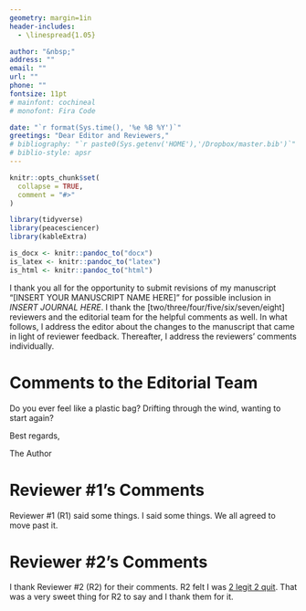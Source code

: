 ```yaml
---
geometry: margin=1in
header-includes:
  - \linespread{1.05}

author: "&nbsp;"
address: ""
email: ""
url: ""
phone: ""
fontsize: 11pt
# mainfont: cochineal
# monofont: Fira Code

date: "`r format(Sys.time(), '%e %B %Y')`"
greetings: "Dear Editor and Reviewers,"
# bibliography: "`r paste0(Sys.getenv('HOME'),'/Dropbox/master.bib')`"
# biblio-style: apsr
---
```


```r
knitr::opts_chunk$set(
  collapse = TRUE,
  comment = "#>"
)

library(tidyverse)
library(peacesciencer)
library(kableExtra)

is_docx <- knitr::pandoc_to("docx")
is_latex <- knitr::pandoc_to("latex")
is_html <- knitr::pandoc_to("html")

```



I thank you all for the opportunity to submit revisions of my manuscript "[INSERT YOUR MANUSCRIPT NAME HERE]" for possible inclusion in *INSERT JOURNAL HERE*. I thank the [two/three/four/five/six/seven/eight] reviewers and the editorial team for the helpful comments as well. In what follows, I address the editor about the changes to the manuscript that came in light of reviewer feedback. Thereafter, I address the reviewers' comments individually.

# Comments to the Editorial Team

Do you ever feel like a plastic bag? Drifting through the wind, wanting to start again?

Best regards,


The Author

\newpage

# Reviewer #1's Comments

Reviewer #1 (R1) said some things. I said some things. We all agreed to move past it. 

# Reviewer #2's Comments

I thank Reviewer #2 (R2) for their comments. R2 felt I was [2 legit 2 quit](https://www.youtube.com/watch?v=HFCv86Olk8E). That was a very sweet thing for R2 to say and I thank them for it.
